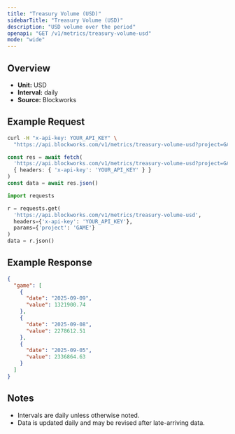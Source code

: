 ```yaml
---
title: "Treasury Volume (USD)"
sidebarTitle: "Treasury Volume (USD)"
description: "USD volume over the period"
openapi: "GET /v1/metrics/treasury-volume-usd"
mode: "wide"
---
```


## Overview

- **Unit:** USD
- **Interval:** daily
- **Source:** Blockworks

## Example Request

<CodeGroup>

```bash cURL
curl -H "x-api-key: YOUR_API_KEY" \
  "https://api.blockworks.com/v1/metrics/treasury-volume-usd?project=GAME"
```

```typescript TypeScript
const res = await fetch(
  'https://api.blockworks.com/v1/metrics/treasury-volume-usd?project=GAME',
  { headers: { 'x-api-key': 'YOUR_API_KEY' } }
)
const data = await res.json()
```

```python Python
import requests

r = requests.get(
  'https://api.blockworks.com/v1/metrics/treasury-volume-usd',
  headers={'x-api-key': 'YOUR_API_KEY'},
  params={'project': 'GAME'}
)
data = r.json()
```

</CodeGroup>

## Example Response

```json
{
  "game": [
    {
      "date": "2025-09-09",
      "value": 1321900.74
    },
    {
      "date": "2025-09-08",
      "value": 2278612.51
    },
    {
      "date": "2025-09-05",
      "value": 2336864.63
    }
  ]
}
```

## Notes
- Intervals are daily unless otherwise noted.
- Data is updated daily and may be revised after late-arriving data.